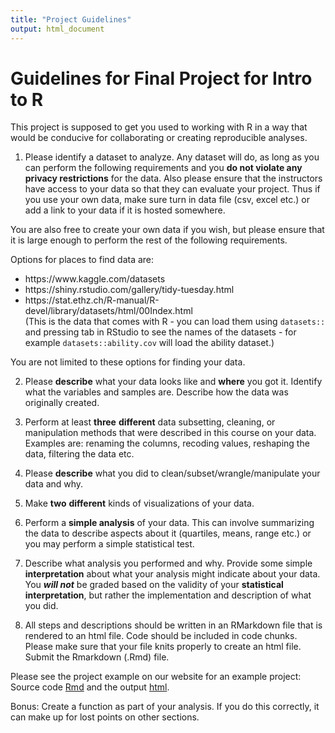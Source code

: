 ```yaml
---
title: "Project Guidelines"
output: html_document
---
```


# Guidelines for Final Project for Intro to R

This project is supposed to get you used to working with R in a way that would be conducive for collaborating or creating reproducible analyses.

1) Please identify a dataset to analyze. Any dataset will do, as long as you can perform the following requirements and you **do not violate any privacy restrictions** for the data. 
Also please ensure that the instructors have access to your data so that they can evaluate your project. Thus if you use your own data, make sure turn in data file (csv, excel etc.) or add a link to your data if it is hosted somewhere. 

You are also free to create your own data if you wish, but please ensure that it is large enough to perform the rest of the following requirements. 

Options for places to find data are:

* https://www.kaggle.com/datasets  
* https://shiny.rstudio.com/gallery/tidy-tuesday.html  
* https://stat.ethz.ch/R-manual/R-devel/library/datasets/html/00Index.html   
(This is the data that comes with R - you can load them using `datasets::` and pressing tab in RStudio to see the names of the datasets - for example `datasets::ability.cov` will load the ability dataset.)

You are not limited to these options for finding your data.

2) Please **describe** what your data looks like and **where** you got it. Identify what the variables and samples are. Describe how the data was originally created.

3) Perform at least **three** **different** data subsetting, cleaning, or manipulation methods that were described in this course on your data. Examples are: renaming the columns, recoding values, reshaping the data, filtering the data etc. 

4) Please **describe**  what you did to clean/subset/wrangle/manipulate your data and why.

5) Make **two** **different** kinds of visualizations of your data.

6) Perform a **simple analysis** of your data. This can involve summarizing the data to describe aspects about it (quartiles, means, range etc.) or you may perform a simple statistical test.

7) Describe what analysis you performed and why. Provide some simple **interpretation** about what your analysis might indicate about your data. You ***will not*** be graded based on the validity of your **statistical interpretation**, but rather the implementation and description of what you did. 

8) All steps and descriptions should be written in an RMarkdown file that is rendered to an html file. Code should be included in code chunks. Please make sure that your file knits properly to create an html file. Submit the Rmarkdown (.Rmd) file. 

Please see the project example on our website for an example project: Source code [Rmd](ProjectExample/Final_Project_Example.Rmd) and the output [html](ProjectExample/Final_Project_Example.html).

Bonus: Create a function as part of your analysis. If you do this correctly, it can make up for lost points on other sections.


